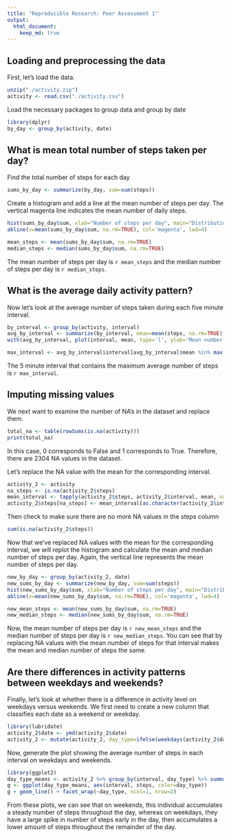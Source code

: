 ```yaml
---
title: "Reproducible Research: Peer Assessment 1"
output: 
  html_document:
    keep_md: true
---
```



## Loading and preprocessing the data
First, let's load the data.
```r
unzip("./activity.zip")
activity <- read.csv("./activity.csv")
```

Load the necessary packages to group data and group by date
```r
library(dplyr)
by_day <- group_by(activity, date)
```

## What is mean total number of steps taken per day?
Find the total number of steps for each day
```r
sums_by_day <- summarize(by_day, sum=sum(steps))
```

Create a histogram and add a line at the mean number of steps per day. The
vertical magenta line indicates the mean number of daily steps.
```r
hist(sums_by_day$sum, xlab="Number of steps per day", main="Distribution of number of daily steps")
abline(v=mean(sums_by_day$sum, na.rm=TRUE), col='magenta', lwd=4)
```

```r
mean_steps <- mean(sums_by_day$sum, na.rm=TRUE)
median_steps <- median(sums_by_day$sum, na.rm=TRUE)
```
The mean number of steps per day is `r mean_steps` and the median number of steps per day is `r median_steps`.

## What is the average daily activity pattern?
Now let's look at the average number of steps taken during each five minute interval. 
```r
by_interval <- group_by(activity, interval)
avg_by_interval <- summarize(by_interval, mean=mean(steps, na.rm=TRUE))
with(avg_by_interval, plot(interval, mean, type='l', ylab='Mean number of steps', main="Mean number of steps per interval"))

max_interval <- avg_by_interval$interval[avg_by_interval$mean %in% max(avg_by_interval$mean)]
```
The 5 minute interval that contains the maximum average number of steps is `r max_interval`.

## Imputing missing values
We next want to examine the number of NA's in the dataset and replace them. 
```r
total_na <- table(rowSums(is.na(activity)))
print(total_na)
```
In this case, 0 corresponds to False and 1 corresponds to True. Therefore, there are 2304 NA values in the dataset.

Let's replace the NA value with the mean for the corresponding interval. 
```r
activity_2 <- activity  
na_steps <- is.na(activity_2$steps)
mean_interval <- tapply(activity_2$steps, activity_2$interval, mean, na.rm=TRUE, simplify=TRUE)
activity_2$steps[na_steps] <- mean_interval[as.character(activity_2$interval[na_steps])]
```

Then check to make sure there are no more NA values in the steps column
```r
sum(is.na(activity_2$steps))
```

Now that we've replaced NA values with the mean for the corresponding interval, we will replot the histogram and calculate the mean and median number of steps per day. Again, the vertical line represents the mean number of steps per day.
```r
new_by_day <- group_by(activity_2, date)
new_sums_by_day <- summarize(new_by_day, sum=sum(steps))
hist(new_sums_by_day$sum, xlab="Number of steps per day", main="Distribution of number of daily steps")
abline(v=mean(new_sums_by_day$sum, na.rm=TRUE), col='magenta', lwd=4)
```

```r
new_mean_steps <- mean(new_sums_by_day$sum, na.rm=TRUE)
new_median_steps <- median(new_sums_by_day$sum, na.rm=TRUE)
```
Now, the mean number of steps per day is `r new_mean_steps` and the median number of steps per day is `r new_median_steps`.
You can see that by replacing NA values with the mean number of steps for that interval makes the mean and median number of steps the same.


## Are there differences in activity patterns between weekdays and weekends?
Finally, let's look at whether there is a difference in activity level on weekdays versus weekends. We first need to create a new column that classifies each date as a weekend or weekday.
```r
library(lubridate)
activity_2$date <- ymd(activity_2$date)
activity_2 <- mutate(activity_2, day_type=ifelse(weekdays(activity_2$date) == "Saturday" | weekdays(activity_2$date) == 'Sunday', 'weekend', 'weekday'))
```
Now, generate the plot showing the average number of steps in each interval on weekdays and weekends.
```r
library(ggplot2)
day_type_means <- activity_2 %>% group_by(interval, day_type) %>% summarize(steps=mean(steps))
g <- ggplot(day_type_means, aes(interval, steps, color=day_type))
g + geom_line() + facet_wrap(~day_type, ncol=1, nrow=2)
```


From these plots, we can see that on weekends, this individual accumulates a steady
number of steps throughout the day, whereas on weekdays, they have a large spike
in number of steps early in the day, then accumulates a lower amount of steps
throughout the remainder of the day.